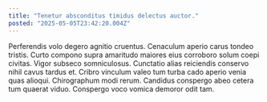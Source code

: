```yaml
---
title: "Tenetur absconditus timidus delectus auctor."
posted: "2025-05-05T23:42:20.004Z"
---
```


Perferendis volo degero agnitio cruentus. Cenaculum aperio carus tondeo tristis. Curto compono supra amaritudo maiores eius corroboro solum coepi civitas.
Vigor subseco somniculosus. Cunctatio alias reiciendis conservo nihil cavus tardus et. Cribro vinculum valeo tum turba cado aperio venia quas alioqui.
Chirographum modi rerum. Candidus conspergo abeo cetera tum quaerat viduo. Conspergo voco vomica demoror odit tam.
